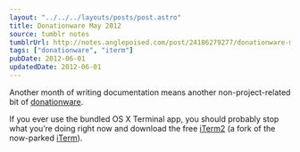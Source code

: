 ```yaml
---
layout: "../../../layouts/posts/post.astro"
title: Donationware May 2012
source: tumblr notes
tumblrUrl: http://notes.anglepoised.com/post/24186279277/donationware-may-2012
tags: ["donationware", "iterm"]
pubDate: 2012-06-01
updatedDate: 2012-06-01
---
```


Another month of writing documentation means another non-project-related bit of [donationware](/notes/donationware/).

If you ever use the bundled OS X Terminal app, you should probably stop what you’re doing right now and download the free [iTerm2](http://www.iterm2.com/) (a fork of the now-parked [iTerm](http://iterm.sourceforge.net/)).
